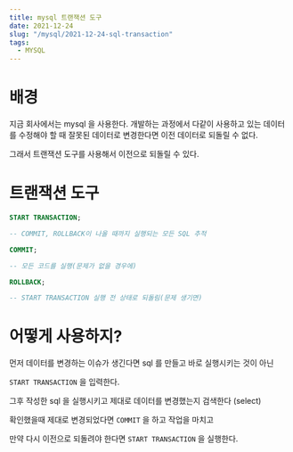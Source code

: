 ```yaml
---
title: mysql 트랜잭션 도구
date: 2021-12-24
slug: "/mysql/2021-12-24-sql-transaction"
tags:
  - MYSQL
---
```

# 배경

지금 회사에서는 mysql 을 사용한다.
개발하는 과정에서 다같이 사용하고 있는 데이터를 수정해야 할 때
잘못된 데이터로 변경한다면 이전 데이터로 되돌릴 수 없다.

그래서 트랜잭션 도구를 사용해서 이전으로 되돌릴 수 있다.


# 트랜잭션 도구

```sql
START TRANSACTION;

-- COMMIT, ROLLBACK이 나올 때까지 실행되는 모든 SQL 추적

COMMIT;

-- 모든 코드를 실행(문제가 없을 경우에)

ROLLBACK;

-- START TRANSACTION 실행 전 상태로 되돌림(문제 생기면)
```

# 어떻게 사용하지?

먼저 데이터를 변경하는 이슈가 생긴다면
sql 를 만들고 바로 실행시키는 것이 아닌

`START TRANSACTION` 을 입력한다.

그후 작성한 sql 을 실행시키고
제대로 데이터를 변경했는지 검색한다 (select)

확인했을때 제대로 변경되었다면 `COMMIT` 을 하고 작업을 마치고

만약 다시 이전으로 되돌려야 한다면 `START TRANSACTION` 을 실행한다.


